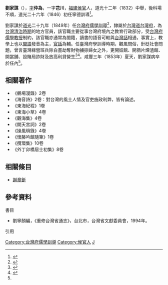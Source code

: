 '''劉家謀'''（{{bd|1814年||1853年|catIdx=L劉}}），[[表字|字]]'''仲為'''，一字'''芑川'''，[[福建|福建]][[侯官|侯官]]人，道光十二年（1832）中舉，後科場不順，道光二十六年（1846）初任寧德訓導<ref name="作">{{cite journal  |title=全臺詩作者個人資料  《劉家謀》  |url=http://cls.lib.ntu.edu.tw/TWPAPP/ShowAuthorInfo.aspx?AID=000019  |journal=  |access-date=2020-07-18  |archive-date=2020-07-18  |archive-url=https://web.archive.org/web/20200718060513/http://cls.lib.ntu.edu.tw/TWPAPP/ShowAuthorInfo.aspx?AID=000019  |dead-url=no  }}</ref>。

劉家謀於[[道光|道光]]二十九年（1849年）任[[台灣府儒學訓導|台灣府儒學訓導]]<ref name="翁">{{cite journal |title=翁聖峰〈劉家謀的《觀海集》〉 |url=https://www.th.gov.tw/new_site/05publish/03publishquery/02journal/01download.php?COLLECNUM=401047409 |journal=臺灣文獻》第45卷第4期，1996年12月 |access-date=2020-07-18 |archive-date=2021-08-12 |archive-url=https://web.archive.org/web/20210812164204/https://www.th.gov.tw/new_site/05publish/03publishquery/02journal/01download.php?COLLECNUM=401047409 |dead-url=no }}</ref>，隸屬於[[台灣道|台灣道]][[台灣府|台灣府]]，為[[台灣清治時期|台灣清治時期]]的地方官員，該官職主要從事台灣府境內之教育行政部分，受[[台灣府儒學教授|台灣府儒學教授]]制約，該官職亦通常為閩籍，讀書的語音可較與[[台灣話|台灣話]]相通，事實上，教學上也以[[閩語|閩語]]發音為主，[[官話|官話]]為輔。任臺灣府學訓導時期，觀風問俗，針砭社會問題，曾言臺灣綠營班兵除白晝劫奪財物擄掠婦女之外，更開妓館、開鴉片煙渣館、開當舖、設賭局詐財及放高利貸營生<ref name="嵐">{{cite journal |title=李毓嵐,《徐宗幹對臺灣營務班兵之整頓(一八四八~一八五三)》 |url=https://www.th.gov.tw/new_site/05publish/03publishquery/02journal/01download.php?COLLECNUM=401052120 |journal=臺灣文獻季刊52卷1期，2001年3月}}</ref><ref name="政">{{cite journal  |title=臺南市政府文化局《劉家謀》  |url=https://trd.culture.tw/home/zh-tw/people/104673  |journal=  |access-date=2020-07-18  |archive-date=2020-07-18  |archive-url=https://web.archive.org/web/20200718073216/https://trd.culture.tw/home/zh-tw/people/104673  |dead-url=no  }}</ref>。咸豐三年（1853年）夏天，劉家謀病卒於任內<ref name="翁"/>。

==相關著作==
*《鶴場漫錄》2卷
*《海音詩》2卷：對台灣的風土人情及官吏施政利弊，皆有論述。
*《東海紀程》1卷
*《東海小草》4卷
*《觀海集》4卷
*《開天宮詞》2卷
*《操風瑣錄》4卷
*《懷藤吟館隨筆》1卷
*《攬環集》10卷
*《外丁卯橋居士初集》8卷

==相關條目==
* [[謝章鋌|謝章鋌]]

==參考資料==
;書目
*劉寧顏編，《重修台灣省通志》，台北市，台灣省文獻委員會，1994年。
;引用
{{reflist}}


{{start box}}
{{s-before|[[曾紹芳|曾紹芳]]}}
{{s-title|[[台灣府儒學訓導|台灣府儒學訓導]]|1850年上任}}
{{s-after|[[鄧承修_(臺灣府)|鄧承修]]}}
{{end box}}

[[Category:台灣府儒學訓導|Category:台灣府儒學訓導]]
[[Category:侯官人|Category:侯官人]]
[[Category:劉姓|J]]